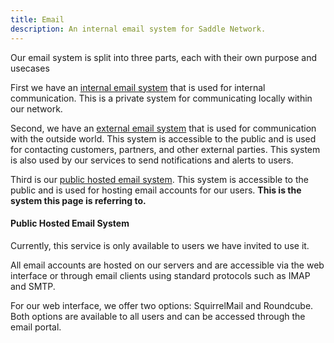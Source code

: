 ---
title: Email
description: An internal email system for Saddle Network.
---
Our email system is split into three parts, each with their own purpose and usecases

First we have an [internal email system](/infra/local-mail) that is used for internal communication. This is a private system for communicating locally within our network.


Second, we have an [external email system](/infra/stalwart) that is used for communication with the outside world. 
This system is accessible to the public and is used for contacting customers, partners, and other external parties.
This system is also used by our services to send notifications and alerts to users.

Third is our [public hosted email system](/srv/comms/email).
This system is accessible to the public and is used for hosting email accounts for our users. **This is the system this page is referring to.**

#### Public Hosted Email System

Currently, this service is only available to users we have invited to use it.

All email accounts are hosted on our servers and are accessible via the web interface or through email clients using standard protocols such as IMAP and SMTP.

For our web interface, we offer two options: SquirrelMail and Roundcube.
Both options are available to all users and can be accessed through the email portal.


